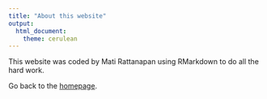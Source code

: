 ```yaml
---
title: "About this website"
output: 
  html_document:
    theme: cerulean
---
```


This website was coded by Mati Rattanapan using RMarkdown to do all the hard work. 

Go back to the [homepage](index.html).













